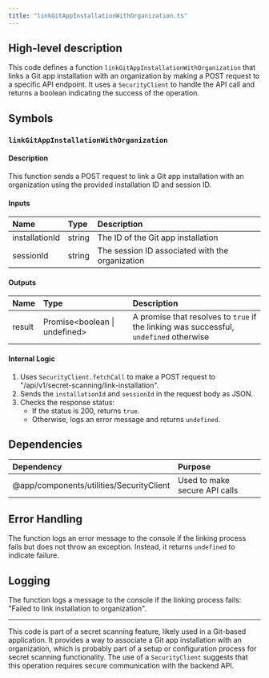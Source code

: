 ```yaml
---
title: "linkGitAppInstallationWithOrganization.ts"
---
```


## High-level description
This code defines a function `linkGitAppInstallationWithOrganization` that links a Git app installation with an organization by making a POST request to a specific API endpoint. It uses a `SecurityClient` to handle the API call and returns a boolean indicating the success of the operation.

## Symbols

### `linkGitAppInstallationWithOrganization`
#### Description
This function sends a POST request to link a Git app installation with an organization using the provided installation ID and session ID.

#### Inputs
| Name | Type | Description |
|:-----|:-----|:------------|
| installationId | string | The ID of the Git app installation |
| sessionId | string | The session ID associated with the organization |

#### Outputs
| Name | Type | Description |
|:-----|:-----|:------------|
| result | Promise&lt;boolean \| undefined&gt; | A promise that resolves to `true` if the linking was successful, `undefined` otherwise |

#### Internal Logic
1. Uses `SecurityClient.fetchCall` to make a POST request to "/api/v1/secret-scanning/link-installation".
2. Sends the `installationId` and `sessionId` in the request body as JSON.
3. Checks the response status:
   - If the status is 200, returns `true`.
   - Otherwise, logs an error message and returns `undefined`.

## Dependencies
| Dependency | Purpose |
|:-----------|:--------|
| @app/components/utilities/SecurityClient | Used to make secure API calls |

## Error Handling
The function logs an error message to the console if the linking process fails but does not throw an exception. Instead, it returns `undefined` to indicate failure.

## Logging
The function logs a message to the console if the linking process fails: "Failed to link installation to organization".

___

This code is part of a secret scanning feature, likely used in a Git-based application. It provides a way to associate a Git app installation with an organization, which is probably part of a setup or configuration process for secret scanning functionality. The use of a `SecurityClient` suggests that this operation requires secure communication with the backend API.